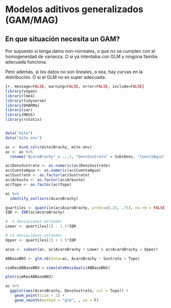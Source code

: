 # Modelos aditivos generalizados (GAM/MAG)

## En que situación necesita un GAM?

Por supuesto si tenga datos non-normales, o que no se cumplen con el homogeneidad de varianza. O si ya intentaba con GLM y ningúna familia adecuada funciona.

Pero además, si los datos no son lineales, o sea, hay curvas en la distribución. O si el GLM no es super adecuada.

```r
{r, message=FALSE, warning=FALSE, error=FALSE, include=FALSE}
library(vegan)
library(lme4)
library(tidyverse)
library(DHARMa)
library(car)
library(MASS)
library(rstatix)


data("mite")
data("mite.env")

ac <- bind_cols(mite$Brachy, mite.env)
ac <- ac %>%
  rename("AcaroBrachy" = ...1, "DensSustrato" = SubsDens, "CuentaAgua" = WatrCont, "Sustrato" = Substrate, "Arbusto" = Shrub)

ac$DensSustrato <- as.numeric(ac$DensSustrato)
ac$CuentaAgua <- as.numeric(ac$CuentaAgua)
ac$Sustrato <- as.factor(ac$Sustrato)
ac$Arbusto <- as.factor(ac$Arbusto)
ac$Topo <- as.factor(ac$Topo)

ac %>% 
  identify_outliers(AcaroBrachy)

quartiles <- quantile(ac$AcaroBrachy, probs=c(.25, .75), na.rm = FALSE)
IQR <- IQR(ac$AcaroBrachy)

# -3 deviaciónes estander 
Lower <- quartiles[1] - 1.5*IQR

# +3 deviaciónes estander
Upper <- quartiles[2] + 1.5*IQR 

acso <- subset(ac, ac$AcaroBrachy > Lower & ac$AcaroBrachy < Upper)

ABBaseBN3 <- glm.nb(data=ac, AcaroBrachy ~ Sustrato + Topo)

simResABBaseBN3 <-simulateResiduals(ABBaseBN3) 

plot(simResABBaseBN3)
```

```r


ac %>%
  ggplot(aes(AcaroBrachy, DensSustrato, col = Topo)) + 
    geom_point(size = 2) + 
    geom_smooth(method = "glm", , se = F)
```
